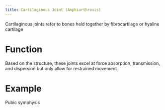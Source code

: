 ```yaml
---
title: Cartilaginous Joint (Amphiarthrosis)
---
```


Cartilaginous joints refer to bones held together by fibrocartilage or hyaline cartilage

# Function

Based on the structure, these joints excel at force absorption, transmission, and dispersion but only allow for restrained movement

# Example

Pubic symphysis
